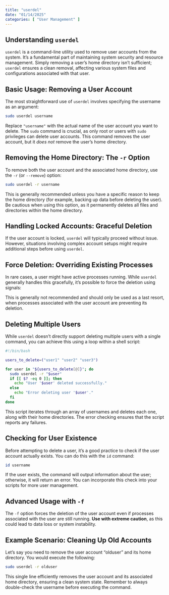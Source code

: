```yaml
---
title: "userdel"
date: "01/14/2025"
categories: [ "User Management" ]
---
```

## Understanding `userdel`

`userdel` is a command-line utility used to remove user accounts from the system.  It's a fundamental part of maintaining system security and resource management.  Simply removing a user's home directory isn't sufficient; `userdel` ensures a clean removal, affecting various system files and configurations associated with that user.


## Basic Usage: Removing a User Account

The most straightforward use of `userdel` involves specifying the username as an argument:

```bash
sudo userdel username
```

Replace `"username"` with the actual name of the user account you want to delete.  The `sudo` command is crucial, as only root or users with `sudo` privileges can delete user accounts. This command removes the user account, but it *does not* remove the user's home directory.


## Removing the Home Directory: The `-r` Option

To remove both the user account and the associated home directory, use the `-r` (or `--remove`) option:

```bash
sudo userdel -r username
```

This is generally recommended unless you have a specific reason to keep the home directory (for example, backing up data before deleting the user).  Be cautious when using this option, as it permanently deletes all files and directories within the home directory.


## Handling Locked Accounts: Graceful Deletion

If the user account is locked, `userdel` will typically proceed without issue.  However, situations involving complex account setups might require additional steps before using `userdel`.


## Force Deletion: Overriding Existing Processes

In rare cases, a user might have active processes running.  While `userdel` generally handles this gracefully, it's possible to force the deletion using signals:

This is generally not recommended and should only be used as a last resort, when processes associated with the user account are preventing its deletion.


##  Deleting Multiple Users

While `userdel` doesn't directly support deleting multiple users with a single command, you can achieve this using a loop within a shell script:

```bash
#!/bin/bash

users_to_delete=("user1" "user2" "user3")

for user in "${users_to_delete[@]}"; do
  sudo userdel -r "$user"
  if [[ $? -eq 0 ]]; then
    echo "User '$user' deleted successfully."
  else
    echo "Error deleting user '$user'."
  fi
done
```

This script iterates through an array of usernames and deletes each one, along with their home directories. The error checking ensures that the script reports any failures.


##  Checking for User Existence

Before attempting to delete a user, it's a good practice to check if the user account actually exists. You can do this with the `id` command:

```bash
id username
```

If the user exists, the command will output information about the user; otherwise, it will return an error. You can incorporate this check into your scripts for more user management.


##  Advanced Usage with `-f`

The `-f` option forces the deletion of the user account even if processes associated with the user are still running.  **Use with extreme caution**, as this could lead to data loss or system instability.



##  Example Scenario: Cleaning Up Old Accounts

Let's say you need to remove the user account "olduser" and its home directory.  You would execute the following:

```bash
sudo userdel -r olduser
```

This single line efficiently removes the user account and its associated home directory, ensuring a clean system state.  Remember to always double-check the username before executing the command.

